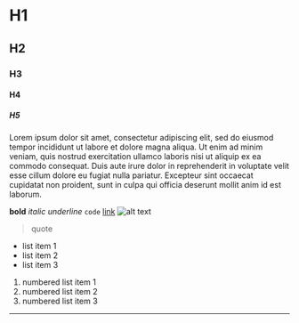 # H1
## H2
### H3
#### H4
##### H5

Lorem ipsum dolor sit amet, consectetur adipiscing elit, sed do eiusmod tempor incididunt ut labore et dolore magna aliqua. Ut enim ad minim veniam, quis nostrud exercitation ullamco laboris nisi ut aliquip ex ea commodo consequat. Duis aute irure dolor in reprehenderit in voluptate velit esse cillum dolore eu fugiat nulla pariatur. Excepteur sint occaecat cupidatat non proident, sunt in culpa qui officia deserunt mollit anim id est laborum.

**bold** *italic* _underline_ `code` [link](#) ![alt text](https://placedog.net/500/500)
> quote
- list item 1
- list item 2
- list item 3
1. numbered list item 1
2. numbered list item 2
3. numbered list item 3

***